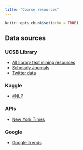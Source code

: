 ```yaml
---
title: "Course resources"
---
```


```r
knitr::opts_chunk$set(echo = TRUE)
```

<!-- <p style="color: #ba5e00"><b>Useful data sources</b> Open and edit the <b>resources.Rmd</b> file, in the project root, to delete this placeholder text and customize with your own!</p> -->

## Data sources
### UCSB Library 
- [All library text mining resources](https://guides.library.ucsb.edu/c.php?g=1095771)
- [Scholarly Journals](https://guides.library.ucsb.edu/c.php?g=1059769&p=8319664)
- [Twitter data](https://guides.library.ucsb.edu/c.php?g=1095771)

### Kaggle  
- [#NLP](https://www.kaggle.com/datasets?tags=13204-NLP)

### APIs
- [New York Times](https://developer.nytimes.com/)

### Google
- [Google Trends](https://googletrends.github.io/data/)


